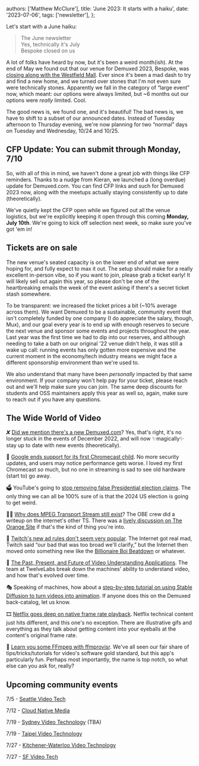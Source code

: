   authors: ['Matthew McClure'],
  title: 'June 2023: It starts with a haiku',
  date: '2023-07-06',
  tags: ['newsletter'],
};

Let's start with a June haiku:

> The June newsletter<br/>
> Yes, technically it's July<br/>
> Bespoke closed on us

A lot of folks have heard by now, but it's been a weird month(ish). At the end of May we found out that our venue for Demuxed 2023, Bespoke, was [closing along with the Westfield Mall](https://www.nytimes.com/2023/06/14/business/westfield-mall-sf.html). Ever since it's been a mad dash to try and find a new home, and we turned over stones that I'm not even sure were technically stones. Apparently we fall in the category of “large event” now, which meant: our options were always limited, but ~6 months out our options were _really_ limited. Cool.

The good news is, we found one, and it's beautiful! The bad news is, we have to shift to a subset of our announced dates. Instead of Tuesday afternoon to Thursday evening, we're now planning for two “normal” days on Tuesday and Wednesday, 10/24 and 10/25.

## CFP Update: You can submit through Monday, 7/10

So, with all of this in mind, we haven't done a great job with things like CFP reminders. Thanks to a nudge from Kieran, we launched a (long overdue) update for Demuxed.com. You can find CFP links and such for Demuxed 2023 now, along with the meetups actually staying consistently up to date (theoretically).

We've quietly kept the CFP open while we figured out all the venue logistics, but we're explicitly keeping it open through this coming **Monday, July 10th**. We're going to kick off selection next week, so make sure you've got 'em in!

## Tickets are on sale

The new venue's seated capacity is on the lower end of what we were hoping for, and fully expect to max it out. The setup should make for a really excellent in-person vibe, so if you want to join, please grab a ticket early! It will likely sell out again this year, so please don't be one of the heartbreaking emails the week of the event asking if there's a secret ticket stash somewhere.

To be transparent: we increased the ticket prices a bit (~10% average across them). We want Demuxed to be a sustainable, community event that isn't completely funded by one company (I do appreciate the salary, though, Mux), and our goal every year is to end up with enough reserves to secure the next venue and sponsor some events and projects throughout the year. Last year was the first time we had to dip into our reserves, and although needing to take a bath on our original '22 venue didn't help, it was still a wake up call: running events has only gotten more expensive and the current moment in the economy/tech industry means we might face a different sponsorship environment than we're used to.

We also understand that many have been _personally_ impacted by that same environment. If your company won't help pay for your ticket, please reach out and we'll help make sure you can join. The same deep discounts for students and OSS maintainers apply this year as well so, again, make sure to reach out if you have any questions.

## The Wide World of Video

𝙓 [Did we mention there's a new Demuxed.com](https://demuxed.com)? Yes, that's right, it's no longer stuck in the events of December 2022, and will now ✨magically✨ stay up to date with new events (theoretically).

👴 [Google ends support for its first Chromecast child](https://www.theverge.com/2023/5/31/23743515/google-chromecast-support-ending-2013). No more security updates, and users may notice performance gets worse. I loved my first Chromecast _so_ much, but no one in streaming is sad to see old hardware (start to) go away.

🗳️ YouTube's going to [stop removing false Presidential election claims](https://www.theverge.com/2023/6/2/23747104/youtube-election-misinformation-policy-reversal). The only thing we can all be 100% sure of is that the 2024 US election is going to get weird.

💁‍♀️ [Why does MPEG Transport Stream still exist](https://www.obe.tv/why-does-mpeg-ts-still-exist/)? The OBE crew did a writeup on the internet's other TS. There was a [lively discussion on The Orange Site](https://news.ycombinator.com/item?id=36200268) if that's the kind of thing you're into.

💸 [Twitch's new ad rules don't seem very popular](https://kotaku.com/twitch-branded-content-rules-streaming-ads-revenue-1850512350). The Internet got real mad, Twitch said “our bad that was too broad we'll clarify,” but the Internet then moved onto something new like the [Billionaire Boi Beatdown](https://www.theverge.com/2023/6/21/23769263/mark-zuckerberg-elon-musk-fight-cage-match-worldstar) or whatever.

🤖 [The Past, Present, and Future of Video Understanding Applications](https://app.twelvelabs.io/blog/the-past-present-and-future-of-video-understanding-applications). The team at TwelveLabs break down the machines' ability to understand video, and how that's evolved over time.

🎭 Speaking of machines, how about a [step-by-step tutorial on using Stable Diffusion to turn videos into animation](https://stable-diffusion-art.com/video-to-video/). If anyone does this on the Demuxed back-catalog, let us know.

🎞️ [Netflix goes deep on native frame rate playback](https://netflixtechblog.com/native-frame-rate-playback-6c87836a948). Netflix technical content just hits different, and this one's no exception. There are illustrative gifs and everything as they talk about getting content into your eyeballs at the content's original frame rate.

📌 [Learn you some FFmpeg with ffmprovisr](https://amiaopensource.github.io/ffmprovisr/). We've all seen our fair share of tips/tricks/tutorials for video's software gold standard, but this app's particularly fun. Perhaps most importantly, the name is top notch, so what else can you ask for, really?

## Upcoming community events

7/5 - [Seattle Video Tech](https://meetup.com/seattlevideotech/events/glvjzsyfckbhb/)

7/12 - [Cloud Native Media](https://meetup.com/cloud-native-media/events/291600685/)

7/19 - [Sydney Video Technology](https://www.meetup.com/Sydney-Video-Technology/) (TBA)

7/19 - [Taipei Video Technology](https://meetup.com/taiwan-multimedia-technology/events/293987313/)

7/27 - [Kitchener-Waterloo Video Technology](https://meetup.com/kw-video-technology/events/snvznryfckbkc/)

7/27 - [SF Video Tech](https://meetup.com/sf-video-technology/events/nhrxvsyfckbkc/)
